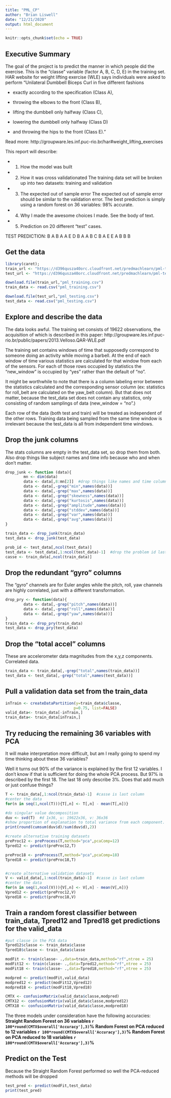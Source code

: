 ```yaml
---
title: "PML_CP"
author: "Brian Liswell"
date: "12/21/2020"
output: html_document
---
```


```r
knitr::opts_chunk$set(echo = TRUE)
```

## Executive Summary

The goal of the project is to predict the manner in which people did the exercise.  This is the "classe" variable (factor A, B, C, D, E) in the training set.  HAR website for weight lifting exercise (WLE) says individuals were asked to perform "Unilateral Dumbbell Biceps Curl in five different fashions 

* exactly according to the specification (Class A), 

* throwing the elbows to the front (Class B), 

* lifting the dumbbell only halfway (Class C),

* lowering the dumbbell only halfway (Class D) 

* and throwing the hips to the front (Class E)."


Read more: http://groupware.les.inf.puc-rio.br/har#weight_lifting_exercises


This report will describe:

* 1. How the model was built

* 2. How it was cross validationated
The training data set will be broken up into two datasets: training and validation 

* 3. The expected out of sample error
The expected out of sample error should be similar to the validation error.
The best prediction is simply using a random forest on 36 variables: 98% accurate.

* 4. Why I made the awesome choices I made.
See the body of text.

* 5. Prediction on 20 different "test" cases.

TEST PREDICTION: B A B A A E D B A A B C B A E E A B B B


## Get the data
```r
library(caret); 
train_url <- "https://d396qusza40orc.cloudfront.net/predmachlearn/pml-training.csv"
test_url <- "https://d396qusza40orc.cloudfront.net/predmachlearn/pml-testing.csv"

download.file(train_url,"pml_training.csv")
train_data <- read.csv("pml_training.csv")

download.file(test_url,"pml_testing.csv")
test_data <- read.csv("pml_testing.csv")

```
## Explore and describe the data

The data looks awful.  The training set consists of 19622 observations, the acquisition of which is described in this paper:
http://groupware.les.inf.puc-rio.br/public/papers/2013.Velloso.QAR-WLE.pdf

The training set contains windows of time that supposedly correspond to someone doing an activity while moving a barbell.  At the end of each window of time various statistics are calculated for that window from each of the sensors.  For each of those rows occupied by statistics the "new_window" is occupied by "yes" rather than the default of "no".  

It might be worthwhile to note that there is a column labeling error between the statistics calculated and the corresponding sensor column (ex: statistics for roll_belt are calculated on the yaw_belt column).  But that does not matter, because the test_data set does not contain any statistics, only consisting of random samplings of data (new_window = "no".)

Each row of the data (both test and train) will be treated as independent of the other rows.  Training data being sampled from the same time window is irrelevant because the test_data is all from independent time windows.

## Drop the junk columns
The stats columns are empty in the test_data set, so drop them from both.  Also drop things like subject names and time info because who and when don't matter.

```r
drop_junk <- function (data){
        mn <- dim(data)
        data <- data[,8:mn[2]]  #drop things like names and time columns
        data <- data[,-grep("min",names(data))]
        data <- data[,-grep("max",names(data))]
        data <- data[,-grep("skewness",names(data))]
        data <- data[,-grep("kurtosis",names(data))]
        data <- data[,-grep("amplitude",names(data))]
        data <- data[,-grep("stddev",names(data))]
        data <- data[,-grep("var",names(data))]
        data <- data[,-grep("avg",names(data))]
}

train_data <- drop_junk(train_data)
test_data <- drop_junk(test_data)

prob_id <- test_data[,ncol(test_data)]
test_data <- test_data[,1:ncol(test_data)-1]  #drop the problem id last column in test_data
casse <- train_data[,ncol(train_data)]
```

## Drop the redundant "gyro" columns

The "gyro" channels are for Euler angles while the pitch, roll, yaw channels are highly correlated, just with a different transformation.


```r
drop_pry <- function(data){
        data <- data[,-grep("pitch",names(data))]
        data <- data[,-grep("roll",names(data))]
        data <- data[,-grep("yaw",names(data))]
}
train_data <- drop_pry(train_data)
test_data <- drop_pry(test_data)
```

## Drop the "total accel" columns

These are accelerometer data magnitudes from the x,y,z components.  Correlated data.

```r
train_data <- train_data[,-grep("total",names(train_data))]
test_data <- test_data[,-grep("total",names(test_data))]
```

## Pull a validation data set from the train_data 
```r
inTrain <- createDataPartition(y=train_data$classe,
                              p=0.75, list=FALSE)
valid_data<- train_data[-inTrain,]
train_data<- train_data[inTrain,]

```

## Try reducing the remaining 36 variables with PCA

It will make interpretation more difficult, but am I really going to spend my time thinking about these 36 variables?  

Well it turns out 90% of the variance is explained by the first 12 variables.  I don't know if that is sufficient for doing the whole PCA process.  But 97% is described by the first 18.  The last 18 only describe 3%.  Does that add much or just confuse things?

```r

T <- train_data[,1:ncol(train_data)-1]  #casse is last column
#center the data
for(n in seq(1,ncol(T))){T[,n] <- T[,n] - mean(T[,n])}

#do singular value decomposition
duv <- svd(T)  #d 1x36, u: 19622x36, v: 36x36
#show proportion of explanation to total variance from each component.
print(round(cumsum(duv$d)/sum(duv$d),2))

#create alternative training datasets
preProc12 <- preProcess(T,method="pca",pcaComp=12)
Tpred12 <- predict(preProc12,T)

preProc18 <- preProcess(T,method="pca",pcaComp=18)
Tpred18 <- predict(preProc18,T)


#create alternative validation datasets
V <- valid_data[,1:ncol(train_data)-1]  #casse is last column
#center the data
for(n in seq(1,ncol(V))){V[,n] <- V[,n] - mean(V[,n])}
Vpred12 <- predict(preProc12,V)
Vpred18 <- predict(preProc18,V)


```

## Train a random forest classifier between train_data, Tpred12 and Tpred18 get predictions for the valid_data

```r
#put classe in the PCA data
Tpred12$classe <- train_data$classe
Tpred18$classe <- train_data$classe

modFit <- train(classe~ .,data=train_data,method="rf",ntree = 25)
modFit12 <- train(classe~ .,data=Tpred12,method="rf",ntree = 25)
modFit18 <- train(classe~ .,data=Tpred18,method="rf",ntree = 25)

modpred <- predict(modFit,valid_data)
modpred12 <- predict(modFit12,Vpred12)
modpred18 <- predict(modFit18,Vpred18)

CMTX <- confusionMatrix(valid_data$classe,modpred)
CMTX12 <- confusionMatrix(valid_data$classe,modpred12)
CMTX18 <- confusionMatrix(valid_data$classe,modpred18)
```

The three models under consideration have the following accuracies:
**Straight Random Forest on 36 variables `r 100*round(CMTX$overall['Accuracy'],3) `%**
**Random Forest on PCA reduced to 12 variables `r 100*round(CMTX$overall['Accuracy'],3) `%**
**Random Forest on PCA reduced to 18 variables `r 100*round(CMTX$overall['Accuracy'],3) `%**

## Predict on the Test
Because the Straight Random Forest performed so well the PCA-reduced methods will be dropped

```r
test_pred <- predict(modFit,test_data)
print(test_pred)
```
